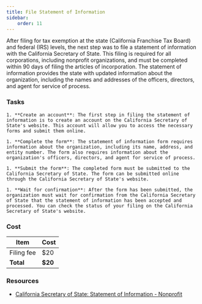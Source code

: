 ```yaml
---
title: File Statement of Information
sidebar:
    order: 11
---
```


After filing for tax exemption at the state (California Franchise Tax Board) and federal (IRS) levels, the next step was to file a statement of information with the California Secretary of State. This filing is required for all corporations, including nonprofit organizations, and must be completed within 90 days of filing the articles of incorporation. The statement of information provides the state with updated information about the organization, including the names and addresses of the officers, directors, and agent for service of process.

### Tasks

<Steps>

    1. **Create an account**: The first step in filing the statement of information is to create an account on the California Secretary of State's website. This account will allow you to access the necessary forms and submit them online.

    1. **Complete the form**: The statement of information form requires information about the organization, including its name, address, and entity number. The form also requires information about the organization's officers, directors, and agent for service of process.

    1. **Submit the form**: The completed form must be submitted to the California Secretary of State. The form can be submitted online through the California Secretary of State's website.

    1. **Wait for confirmation**: After the form has been submitted, the organization must wait for confirmation from the California Secretary of State that the statement of information has been accepted and processed. You can check the status of your filing on the California Secretary of State's website.

</Steps>

### Cost

| Item                   | Cost  |
|------------------------|-------|
| Filing fee             | $20   |
| **Total**              | **$20** |

### Resources

- [California Secretary of State: Statement of Information - Nonprofit](https://www.sos.ca.gov/business-programs/business-entities/forms/corporations-statement-information)